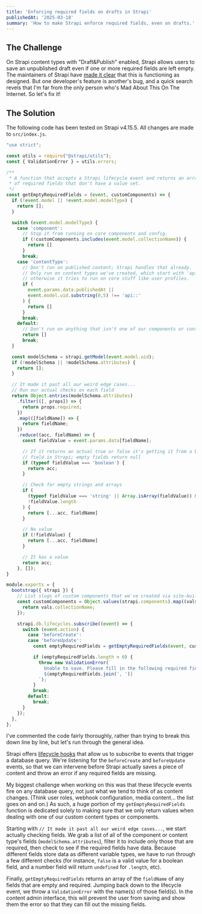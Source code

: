 ```yaml
---
title: 'Enforcing required fields on drafts in Strapi'
publishedAt: '2025-03-18'
summary: 'How to make Strapi enforce required fields, even on drafts.'
---
```


## The Challenge

On Strapi content types with "Draft&Publish" enabled, Strapi allows users to 
save an unpublished draft even if one or more required fields are left empty.
The maintainers of Strapi have [made it clear](https://forum.strapi.io/t/required-option-on-fields-is-not-working-at-all/1073/20) that this is functioning as designed. But one developer's feature is another's 
bug, and a quick search revels that I'm far from the only person who's Mad About
This On The Internet. So let's fix it!

## The Solution

The following code has been tested on Strapi v4.15.5. All changes are made to
`src/index.js`. 

```js
"use strict";

const utils = require("@strapi/utils");
const { ValidationError } = utils.errors;

/**
 * A function that accepts a Strapi lifecycle event and returns an array
 * of required fields that don't have a value set.
 */
const getEmptyRequiredFields = (event, customComponents) => {
  if (!event.model || !event.model.modelType) {
    return [];
  }

  switch (event.model.modelType) {
    case 'component': 
      // Stop it from running on core components and config.
      if (!customComponents.includes(event.model.collectionName)) {
        return []
      }
      break;
    case 'contentType': 
      // Don't run on published content; Strapi handles that already.
      // Only run on content types we've created, which start with 'api::',
      // otherwise it tries to run on core stuff like user profiles.
      if (
        event.params.data.publishedAt || 
        event.model.uid.substring(0,5) !== 'api::'
      ) {
        return []
      }
      break;
    default:
      // Don't run on anything that isn't one of our components or content types.
      return []
      break;
  }

  const modelSchema = strapi.getModel(event.model.uid);
  if (!modelSchema || !modelSchema.attributes) {
    return [];
  }

  // It made it past all our weird edge cases...
  // Run our actual checks on each field
  return Object.entries(modelSchema.attributes)
    .filter(([, props]) => {
      return props.required;
    })
    .map(([fieldName]) => {
      return fieldName;
    })
    .reduce((acc, fieldName) => {
      const fieldValue = event.params.data[fieldName];

      // If it returns an actual true or false it's getting it from a boolean
      // field in Strapi; empty fields return null
      if (typeof fieldValue === 'boolean') {
        return acc;
      }

      // Check for empty strings and arrays
      if (
        (typeof fieldValue === 'string' || Array.isArray(fieldValue)) &&
        !fieldValue.length
      ) {
        return [...acc, fieldName]
      }

      // No value
      if (!fieldValue) {
        return [...acc, fieldName]
      }

      // It has a value
      return acc;
    }, []);
}

module.exports = {
  bootstrap({ strapi }) {
    // List slugs of custom components that we've created via site-building
    const customComponents = Object.values(strapi.components).map((vals) => {
      return vals.collectionName;
    });

    strapi.db.lifecycles.subscribe((event) => {
      switch (event.action) {
        case 'beforeCreate':
        case 'beforeUpdate':
          const emptyRequiredFields = getEmptyRequiredFields(event, customComponents);

          if (emptyRequiredFields.length > 0) {
            throw new ValidationError(`
              Unable to save. Please fill in the following required fields and try again: 
              ${emptyRequiredFields.join(', ')}
            `);
          }
          break;
        default:
          break;
      }
    });
  },
};
```

I've commented the code fairly thoroughly, rather than trying to break this down
line by line, but let's run through the general idea. 

Strapi offers [lifecycle hooks](https://docs-v4.strapi.io/dev-docs/backend-customization/models#lifecycle-hooks) 
that allow us to subscribe to events that trigger a database query. We're 
listening for the `beforeCreate` and `beforeUpdate` events, so that we can 
intervene before Strapi actually saves a piece of content and throw an error if
any required fields are missing. 

My biggest challenge when working on this was that these lifecycle events fire 
on any database query, not just what we tend to think of as content changes. 
(Think user roles, webhook configuration, media content... the
list goes on and on.) As such, a huge portion of my `getEmptyRequiredFields`
function is dedicated solely to making sure that we only return values when
dealing with one of our custom content types or components.

Starting with `// It made it past all our weird edge cases...`, we start actually
checking fields. We grab a list of all of the component or content type's fields 
(`modelSchema.attributes`), filter it to include only those that are required,
then check to see if the required fields have data. Because different fields
store data as different variable types, we have to run through a few different
checks (for instance, `false` is a valid value for a boolean field, and a number
field will return `undefined` for `.length`, etc).

Finally, `getEmptyRequiredFields` returns an array of the `fieldName` of any 
fields that are empty and required. Jumping back down to the lifecycle event, we 
throw a `ValidationError` with the name(s) of those field(s). In the content 
admin interface, this will prevent the user from saving and show them the error
so that they can fill out the missing fields. 
